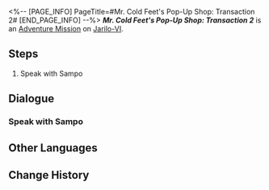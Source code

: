 <%-- [PAGE_INFO]
PageTitle=#Mr. Cold Feet's Pop-Up Shop: Transaction 2#
[END_PAGE_INFO] --%>
{{Stub|Dialogue.}}
{{Mission Infobox
|id            = 8026202
|title         = 
|image         = <!--Mission Mr. Cold Feet's Pop-Up Shop Transaction 2.png-->
|type          = Adventure
|event_name    = 
|chapter       = 
|requirements  = [[Adventure Mission]] ''[[Mr. Cold Feet's Pop-Up Shop: Transaction 1]]'' completed
|summary       = <!--official mission summary from Fate's Atlas-->
|characters    = Trailblazer
|startLocation = [[Jarilo-VI]] - [[Administrative District]]
|world         = Jarilo-VI
|area          = Administrative District
|prev          = Mr. Cold Feet's Pop-Up Shop: Transaction 1
|next          = Mr. Cold Feet's Pop-Up Shop: Transaction 3
|rewards       = Credit*1,000
}}
'''''Mr. Cold Feet's Pop-Up Shop: Transaction 2''''' is an [[Adventure Mission]] on [[Jarilo-VI]].

==Steps==
# Speak with Sampo

<!--
==Gameplay Notes==

--><!--
==Trial Character==

-->
==Dialogue==
{{Stub Dialogue}}

===Speak with Sampo===
{{Mission Description|type=adventure|location=Administrative District|Sampo is about to add some new treasures to the store... but before that, he still needs your help.}}
{{Dialogue Start}}
:{{tx}}
{{Dialogue End}}

==Other Languages==
{{Other Languages
|en   = Mr. Cold Feet's Pop-Up Shop: Transaction 2
|zhs  = 寒腿叔叔的小店·第二单
|zht  = 寒腿叔叔的小店•第二單
|ja   = コールドフットマート・第2回
|ko   = 춥다리 아저씨의 가게·2차 주문
|es   = Tienda del Sr. Pies Fríos: Pedido 2
|fr   = Boutique de monsieur Patfroide - Transaction 2
|ru   = Лавка Дядюшки Мерзляка: Заказ второй
|th   = ร้านคุณชายขาแข็ง: รายการที่ 2
|vi   = Tiệm Quý Ngài Chân Lạnh - Đơn Hàng 2
|de   = Herr Kaltfuß’ Laden: Transaktion 2
|id   = Toko Tuan Kaki Dingin: Transaksi 2
|pt   = Loja do Sr. Pé-Frio: Transação 2
}}

==Change History==
{{Change History|2.6}}

